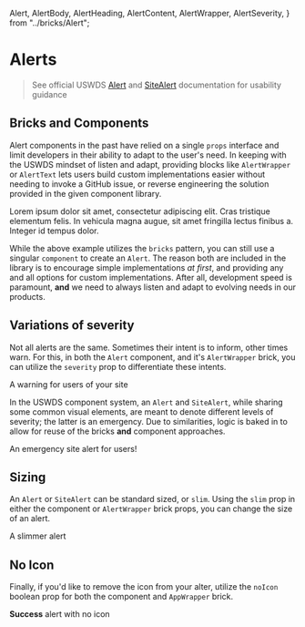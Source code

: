 
  Alert,
  AlertBody,
  AlertHeading,
  AlertContent,
  AlertWrapper,
  AlertSeverity,
} from "../bricks/Alert";

<Meta title="Alert" component={Alert} />

# Alerts

> See official USWDS [Alert](https://designsystem.digital.gov/components/alert/) and [SiteAlert](https://designsystem.digital.gov/components/site-alert/) documentation for usability guidance

## Bricks and Components

Alert components in the past have relied on a single `props` interface and limit developers in their ability to adapt to the user's need. In keeping with the USWDS mindset of listen and adapt, providing blocks like `AlertWrapper` or `AlertText` lets users build custom implementations easier without needing to invoke a GitHub issue, or reverse engineering the solution provided in the given component library.

<Canvas>
  <Story name="Bricks">
    <AlertWrapper severity={AlertSeverity.INFO}>
      <AlertBody>
        <AlertHeading text="A sample alert heading" />
        <AlertContent>
          Lorem ipsum dolor sit amet, consectetur adipiscing elit. Cras
          tristique elementum felis. In vehicula magna augue, sit amet fringilla
          lectus finibus a. Integer id tempus dolor.
        </AlertContent>
      </AlertBody>
    </AlertWrapper>
  </Story>
</Canvas>

While the above example utilizes the `bricks` pattern, you can still use a singular `component` to create an `Alert`. The reason both are included in the library is to encourage simple implementations _at first_, and providing any and all options for custom implementations. After all, development speed is paramount, **and** we need to always listen and adapt to evolving needs in our products.

<Canvas>
  <Story name="Component">
    <Alert 
      heading="A sample alert heading" 
      content="Lorem ipsum dolor sit amet, consectetur adipiscing elit. Cras
        tristique elementum felis. In vehicula magna augue, sit amet fringilla
        lectus finibus a. Integer id tempus dolor." 
    />
  </Story>
</Canvas>

## Variations of severity

Not all alerts are the same. Sometimes their intent is to inform, other times warn. For this, in both the `Alert` component, and it's `AlertWrapper` brick, you can utilize the `severity` prop to differentiate these intents.

<Canvas>
  <Story name="Severity (Standard)">
    <AlertWrapper severity={AlertSeverity.WARNING}>
      <AlertBody>
        <AlertContent>
          A warning for users of your site
        </AlertContent>
      </AlertBody>
    </AlertWrapper>
    <Alert 
      severity={AlertSeverity.ERROR}
      content="An error notice for users of your site"
    />
    <Alert 
      severity={AlertSeverity.SUCCESS}
      content="You did it! A success message for users of your site"
    />
  </Story>
</Canvas>

In the USWDS component system, an `Alert` and `SiteAlert`, while sharing some common visual elements, are meant to denote different levels of severity; the latter is an emergency. Due to similarities, logic is baked in to allow for reuse of the bricks **and** component approaches.

<Canvas>
  <Story name="Severity (SiteAlert)">
    <AlertWrapper site>
      <AlertBody>
        <AlertContent>
          An emergency site alert for users!
        </AlertContent>
      </AlertBody>
    </AlertWrapper>
    <Alert 
      site
      content="An emergency site alert for users!"
    />
  </Story>
</Canvas>

## Sizing

An `Alert` or `SiteAlert` can be standard sized, or `slim`. Using the `slim` prop in either the component or `AlertWrapper` brick props, you can change the size of an alert.

<Canvas>
  <Story name="Slim">
    <AlertWrapper slim>
      <AlertBody>
        <AlertContent>
          A slimmer alert
        </AlertContent>
      </AlertBody>
    </AlertWrapper>
    <Alert 
      slim
      content="A slimmer alert"
    />
  </Story>
</Canvas>

## No Icon

Finally, if you'd like to remove the icon from your alter, utilize the `noIcon` boolean prop for both the component and `AppWrapper` brick.

<Canvas>
  <Story name="No Icon">
    <AlertWrapper noIcon severity={AlertSeverity.SUCCESS}>
      <AlertBody>
        <AlertContent>
          <b>Success</b> alert with no icon
        </AlertContent>
      </AlertBody>
    </AlertWrapper>
    <Alert 
      noIcon
      site
      content="Site emergency with no icon!"
    />
  </Story>
</Canvas>
